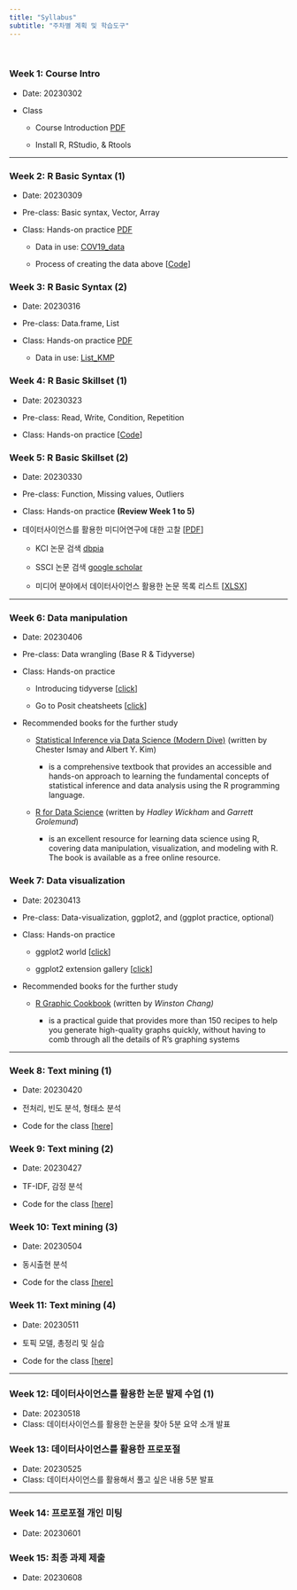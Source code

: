 ```yaml
---
title: "Syllabus"
subtitle: "주차별 계획 및 학습도구"
---
```


<br>

### Week 1: Course Intro

-   Date: 20230302

-   Class

    -   Course Introduction [PDF](pdfs/MDS_W1.pdf)

    -   Install R, RStudio, & Rtools

------------------------------------------------------------------------

### Week 2: R Basic Syntax (1)

-   Date: 20230309

-   Pre-class: Basic syntax, Vector, Array

-   Class: Hands-on practice [PDF](pdfs/MDS_W2.pdf)

    -   Data in use: [COV19_data](data/COV19_data_for_class.rdata)

    -   Process of creating the data above \[[Code](cov_anal.qmd)\]

### Week 3: R Basic Syntax (2)

-   Date: 20230316

-   Pre-class: Data.frame, List

-   Class: Hands-on practice [PDF](pdfs/MDS_W3.pdf)

    -   Data in use: [List_KMP](data/List_KMP.rdata)

### Week 4: R Basic Skillset (1)

-   Date: 20230323

-   Pre-class: Read, Write, Condition, Repetition

-   Class: Hands-on practice \[[Code](preclass.qmd)\]

### Week 5: R Basic Skillset (2)

-   Date: 20230330

-   Pre-class: Function, Missing values, Outliers

-   Class: Hands-on practice **(Review Week 1 to 5)**

-   데이터사이언스를 활용한 미디어연구에 대한 고찰 \[[PDF](pdfs/future_ds.pdf)\]

    -   KCI 논문 검색 [dbpia](https://www.dbpia.co.kr/)

    -   SSCI 논문 검색 [google scholar](https://scholar.google.com/)

    -   미디어 분야에서 데이터사이언스 활용한 논문 목록 리스트 \[[XLSX](pdfs/ds_in_media.xlsx)\]

------------------------------------------------------------------------

### Week 6: Data manipulation

-   Date: 20230406

-   Pre-class: Data wrangling (Base R & Tidyverse)

-   Class: Hands-on practice

    -   Introducing tidyverse \[[click](https://www.tidyverse.org/)\]

    -   Go to Posit cheatsheets \[[click](https://posit.co/resources/cheatsheets/)\]

-   Recommended books for the further study

    -   [Statistical Inference via Data Science (Modern Dive)](https://moderndive.com/index.html) (written by Chester Ismay and Albert Y. Kim)

        -   is a comprehensive textbook that provides an accessible and hands-on approach to learning the fundamental concepts of statistical inference and data analysis using the R programming language.

    -   [R for Data Science](https://r4ds.had.co.nz/index.html) (written by *Hadley Wickham* and *Garrett Grolemund*)

        -   is an excellent resource for learning data science using R, covering data manipulation, visualization, and modeling with R. The book is available as a free online resource.

### Week 7: Data visualization

-   Date: 20230413

-   Pre-class: Data-visualization, ggplot2, and (ggplot practice, optional)

-   Class: Hands-on practice

    -   ggplot2 world \[[click](https://ggplot2.tidyverse.org/)\]

    -   ggplot2 extension gallery \[[click](https://exts.ggplot2.tidyverse.org/gallery/)\]

-   Recommended books for the further study

    -   [R Graphic Cookbook](https://r-graphics.org/index.html) (written by *Winston Chang)*

        -   is a practical guide that provides more than 150 recipes to help you generate high-quality graphs quickly, without having to comb through all the details of R's graphing systems

------------------------------------------------------------------------

### Week 8: Text mining (1)

-   Date: 20230420

-   전처리, 빈도 분석, 형태소 분석

-   Code for the class [\[here\]](NLP_1.qmd)

### Week 9: Text mining (2)

-   Date: 20230427

-   TF-IDF, 감정 분석

-   Code for the class [\[here\]](NLP_2.qmd)

### Week 10: Text mining (3)

-   Date: 20230504

-   동시출현 분석

-   Code for the class [\[here\]](NLP_3.qmd)

### Week 11: Text mining (4)

-   Date: 20230511

-   토픽 모델, 총정리 및 실습

-   Code for the class [\[here\]](NLP_4.qmd)

------------------------------------------------------------------------

### Week 12: 데이터사이언스를 활용한 논문 발제 수업 (1)

-   Date: 20230518
-   Class: 데이터사이언스를 활용한 논문을 찾아 5분 요약 소개 발표

### Week 13: 데이터사이언스를 활용한 프로포절

-   Date: 20230525
-   Class: 데이터사이언스를 활용해서 풀고 싶은 내용 5분 발표

------------------------------------------------------------------------

### Week 14: 프로포절 개인 미팅

-   Date: 20230601

### Week 15: 최종 과제 제출

-   Date: 20230608

